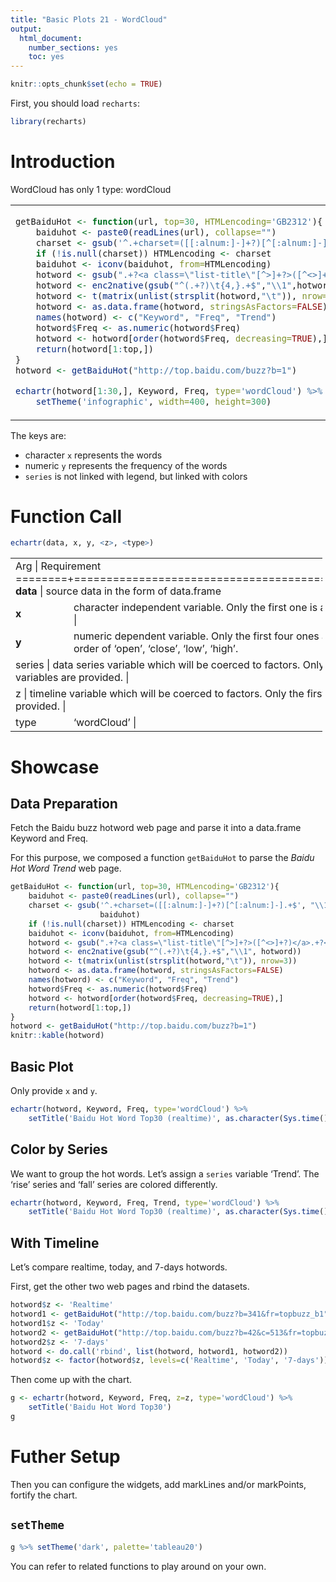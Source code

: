 ---
title: "Basic Plots 21 - WordCloud"
output: 
  html_document: 
    number_sections: yes
    toc: yes
---

```{r setup, include=FALSE}
knitr::opts_chunk$set(echo = TRUE)
```

First, you should load `recharts`:
```{r}
library(recharts)
```

# Introduction

WordCloud has only 1 type: wordCloud

<table id='intro'>
<tr><td>
```{r,echo=FALSE}
getBaiduHot <- function(url, top=30, HTMLencoding='GB2312'){
    baiduhot <- paste0(readLines(url), collapse="")
    charset <- gsub('^.+charset=([[:alnum:]-]+?)[^[:alnum:]-].+$', "\\1", baiduhot)
    if (!is.null(charset)) HTMLencoding <- charset
    baiduhot <- iconv(baiduhot, from=HTMLencoding)
    hotword <- gsub(".+?<a class=\"list-title\"[^>]+?>([^<>]+?)</a>.+?<span class=\"icon-(rise|fair|fall)\">(\\d+?)</span>.+?","\\1\t\\3\t\\2\t", baiduhot)
    hotword <- enc2native(gsub("^(.+?)\t{4,}.+$","\\1",hotword))
    hotword <- t(matrix(unlist(strsplit(hotword,"\t")), nrow=3))
    hotword <- as.data.frame(hotword, stringsAsFactors=FALSE)
    names(hotword) <- c("Keyword", "Freq", "Trend")
    hotword$Freq <- as.numeric(hotword$Freq)
    hotword <- hotword[order(hotword$Freq, decreasing=TRUE),]
    return(hotword[1:top,])
}
hotword <- getBaiduHot("http://top.baidu.com/buzz?b=1")

echartr(hotword[1:30,], Keyword, Freq, type='wordCloud') %>% 
    setTheme('infographic', width=400, height=300)
```
</td>
<td>
</table>

The keys are:

- character `x` represents the words
- numeric `y` represents the frequency of the words
- `series` is not linked with legend, but linked with colors

# Function Call

```r
echartr(data, x, y, <z>, <type>)
```

+--------+--------------------------------------------------------------------+
| Arg    |  Requirement                                                       |
+========+====================================================================+
| **data** | source data in the form of data.frame                            |
+--------+--------------------------------------------------------------------+
| **x**  | character independent variable. Only the first one is accepted if multiple variables are provided. |
+--------+--------------------------------------------------------------------+
| **y**  | numeric dependent variable. Only the first four ones are accepted which are arranged in the order of 'open', 'close', 'low', 'high'. |
+--------+--------------------------------------------------------------------+
| series | data series variable which will be coerced to factors. Only the first one is accepted if multiple variables are provided. |
+---------+--------------------------------------------------------------------+
|  z     | timeline variable which will be coerced to factors. Only the first one is accepted if multiple variables are provided. |
+--------+--------------------------------------------------------------------+
| type   | 'wordCloud' |
+--------+--------------------------------------------------------------------+


# Showcase

## Data Preparation

Fetch the Baidu buzz hotword web page and parse it into a data.frame Keyword and Freq.

For this purpose, we composed a function `getBaiduHot` to parse the _Baidu Hot Word Trend_ web page.

```{r}
getBaiduHot <- function(url, top=30, HTMLencoding='GB2312'){
    baiduhot <- paste0(readLines(url), collapse="")
    charset <- gsub('^.+charset=([[:alnum:]-]+?)[^[:alnum:]-].+$', "\\1", 
                    baiduhot)
    if (!is.null(charset)) HTMLencoding <- charset
    baiduhot <- iconv(baiduhot, from=HTMLencoding)
    hotword <- gsub(".+?<a class=\"list-title\"[^>]+?>([^<>]+?)</a>.+?<span class=\"icon-(rise|fair|fall)\">(\\d+?)</span>.+?","\\1\t\\3\t\\2\t", baiduhot)
    hotword <- enc2native(gsub("^(.+?)\t{4,}.+$","\\1", hotword))
    hotword <- t(matrix(unlist(strsplit(hotword,"\t")), nrow=3))
    hotword <- as.data.frame(hotword, stringsAsFactors=FALSE)
    names(hotword) <- c("Keyword", "Freq", "Trend")
    hotword$Freq <- as.numeric(hotword$Freq)
    hotword <- hotword[order(hotword$Freq, decreasing=TRUE),]
    return(hotword[1:top,])
}
hotword <- getBaiduHot("http://top.baidu.com/buzz?b=1")
knitr::kable(hotword)
```

## Basic Plot

Only provide `x` and `y`.

```{r}
echartr(hotword, Keyword, Freq, type='wordCloud') %>% 
    setTitle('Baidu Hot Word Top30 (realtime)', as.character(Sys.time()))
```

## Color by Series

We want to group the hot words. Let's assign a `series` variable 'Trend'. The 'rise' series and 'fall' series are colored differently.

```{r}
echartr(hotword, Keyword, Freq, Trend, type='wordCloud') %>% 
    setTitle('Baidu Hot Word Top30 (realtime)', as.character(Sys.time()))
```

## With Timeline

Let's compare realtime, today, and 7-days hotwords.

First, get the other two web pages and rbind the datasets.

```{r}
hotword$z <- 'Realtime'
hotword1 <- getBaiduHot("http://top.baidu.com/buzz?b=341&fr=topbuzz_b1")
hotword1$z <- 'Today'
hotword2 <- getBaiduHot("http://top.baidu.com/buzz?b=42&c=513&fr=topbuzz_b341")
hotword2$z <- '7-days'
hotword <- do.call('rbind', list(hotword, hotword1, hotword2))
hotword$z <- factor(hotword$z, levels=c('Realtime', 'Today', '7-days'))
```

Then come up with the chart.

```{r}
g <- echartr(hotword, Keyword, Freq, z=z, type='wordCloud') %>% 
    setTitle('Baidu Hot Word Top30')
g
```

# Futher Setup

Then you can configure the widgets, add markLines and/or markPoints, fortify the chart.

## `setTheme`

```{r}
g %>% setTheme('dark', palette='tableau20')
```

You can refer to related functions to play around on your own.

